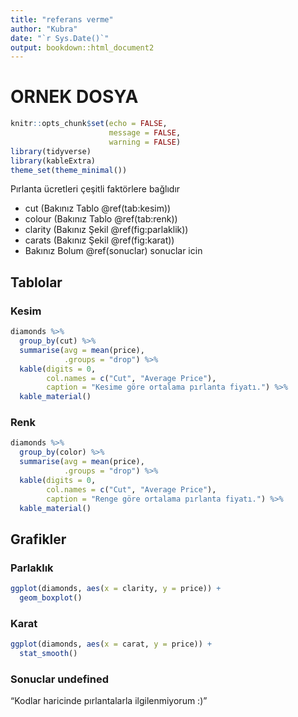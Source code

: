 ```yaml
---
title: "referans verme"
author: "Kubra"
date: "`r Sys.Date()`"
output: bookdown::html_document2
---
```


# ORNEK DOSYA

```r
knitr::opts_chunk$set(echo = FALSE,
                      message = FALSE,
                      warning = FALSE)
library(tidyverse)
library(kableExtra)
theme_set(theme_minimal())
```

Pırlanta ücretleri çeşitli faktörlere bağlıdır

-   cut (Bakınız Tablo \@ref(tab:kesim))
-   colour (Bakınız Tablo \@ref(tab:renk))
-   clarity (Bakınız Şekil \@ref(fig:parlaklik))
-   carats (Bakınız Şekil \@ref(fig:karat))
-   Bakınız Bolum \@ref(sonuclar) sonuclar icin

## Tablolar

### Kesim

```r
diamonds %>%
  group_by(cut) %>%
  summarise(avg = mean(price),
            .groups = "drop") %>%
  kable(digits = 0, 
        col.names = c("Cut", "Average Price"),
        caption = "Kesime göre ortalama pırlanta fiyatı.") %>%
  kable_material()
```

### Renk

```r
diamonds %>%
  group_by(color) %>%
  summarise(avg = mean(price),
            .groups = "drop") %>%
  kable(digits = 0, 
        col.names = c("Cut", "Average Price"),
        caption = "Renge göre ortalama pırlanta fiyatı.") %>%
  kable_material()
```

## Grafikler

### Parlaklık

```r
ggplot(diamonds, aes(x = clarity, y = price)) +
  geom_boxplot() 
```

### Karat

```r
ggplot(diamonds, aes(x = carat, y = price)) +
  stat_smooth()
```

### Sonuclar undefined {#sonuclar}

"Kodlar haricinde pırlantalarla ilgilenmiyorum :) "
